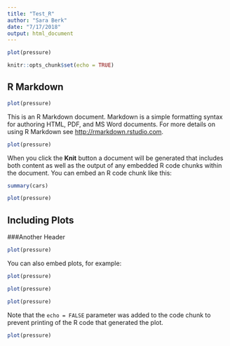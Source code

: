 ```yaml
---
title: "Test_R"
author: "Sara Berk"
date: "7/17/2018"
output: html_document
---
```

```r
plot(pressure)
```
```r
knitr::opts_chunk$set(echo = TRUE)
```

## R Markdown
```r
plot(pressure)
```
This is an R Markdown document. Markdown is a simple formatting syntax for authoring HTML, PDF, and MS Word documents. For more details on using R Markdown see <http://rmarkdown.rstudio.com>.
```r
plot(pressure)
```
When you click the **Knit** button a document will be generated that includes both content as well as the output of any embedded R code chunks within the document. You can embed an R code chunk like this:

```r
summary(cars)
```
```r
plot(pressure)
```
## Including Plots
###Another Header 
```r
plot(pressure)
```
You can also embed plots, for example:
```r
plot(pressure)
```
```r
plot(pressure)
```
```r
plot(pressure)
```
Note that the `echo = FALSE` parameter was added to the code chunk to prevent printing of the R code that generated the plot.
```r
plot(pressure)
```